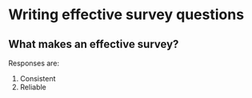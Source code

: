 # Writing effective survey questions

## What makes an effective survey?  {-}  

Responses are:  

 1. Consistent  
 2. Reliable

